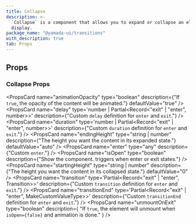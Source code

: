 ```yaml
---
title: Collapse
description: >-
  `Collapse` is a component that allows you to expand or collapse an element for
  display.
package_name: "@yamada-ui/transitions"
with_description: true
tab: Props
---
```


## Props

### Collapse Props

<PropsCard
  name="animationOpacity"
  type="boolean"
  description={"If `true`, the opacity of the content will be animated."}
  defaultValue="true"
/>
<PropsCard
  name="delay"
  type='number | Partial<Record<"exit" | "enter", number>>'
  description={"Custom `delay` definition for `enter` and `exit`."}
/>
<PropsCard
  name="duration"
  type='number | Partial<Record<"exit" | "enter", number>>'
  description={"Custom `duration` definition for `enter` and `exit`."}
/>
<PropsCard
  name="endingHeight"
  type="string | number"
  description={"The height you want the content in its expanded state."}
  defaultValue="auto"
/>
<PropsCard name="enter" type="any" description={"Custom `enter`."} />
<PropsCard
  name="isOpen"
  type="boolean"
  description={"Show the component. triggers when enter or exit states."}
/>
<PropsCard
  name="startingHeight"
  type="string | number"
  description={"The height you want the content in its collapsed state."}
  defaultValue="0"
/>
<PropsCard
  name="transition"
  type='Partial<Record<"exit" | "enter", Transition>>'
  description={"Custom `transition` definition for `enter` and `exit`."}
/>
<PropsCard
  name="transitionEnd"
  type='Partial<Record<"exit" | "enter", MakeCustomValueType<TargetProperties>>>'
  description={"Custom `transitionEnd` definition for `enter` and `exit`."}
/>
<PropsCard
  name="unmountOnExit"
  type="boolean"
  description={
    "If `true`, the element will unmount when `isOpen={false}` and animation is done."
  }
/>
